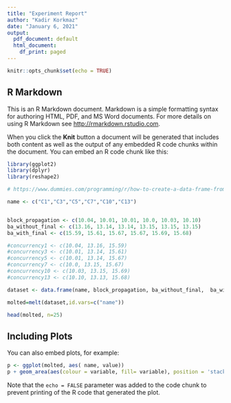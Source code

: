 ```yaml
---
title: "Experiment Report"
author: "Kadir Korkmaz"
date: "January 6, 2021"
output:
  pdf_document: default
  html_document:
    df_print: paged
---
```


```r
knitr::opts_chunk$set(echo = TRUE)
```

## R Markdown

This is an R Markdown document. Markdown is a simple formatting syntax for authoring HTML, PDF, and MS Word documents. For more details on using R Markdown see <http://rmarkdown.rstudio.com>.

When you click the **Knit** button a document will be generated that includes both content as well as the output of any embedded R code chunks within the document. You can embed an R code chunk like this:

```r

library(ggplot2)
library(dplyr)
library(reshape2)

# https://www.dummies.com/programming/r/how-to-create-a-data-frame-from-scratch-in-r/

name <- c("C1","C3","C5","C7","C10","C13")


block_propagation <- c(10.04, 10.01, 10.01, 10.0, 10.03, 10.10)
ba_without_final <- c(13.16, 13.14, 13.14, 13.15, 13.15, 13.15)
ba_with_final <- c(15.59, 15.61, 15.67, 15.67, 15.69, 15.68)

#concurrency1 <- c(10.04, 13.16, 15.59)
#concurrency3 <- c(10.01, 13.14, 15.61)
#concurrency5 <- c(10.01, 13.14, 15.67)
#concurrency7 <- c(10.0, 13.15, 15.67)
#concurrency10 <- c(10.03, 13.15, 15.69)
#concurrency13 <- c(10.10, 13.13, 15.68)

dataset <- data.frame(name, block_propagation, ba_without_final,  ba_with_final )

molted=melt(dataset,id.vars=c("name"))

head(molted, n=25)

```

## Including Plots

You can also embed plots, for example:

```r

p <- ggplot(molted, aes( name, value))
p + geom_area(aes(colour = variable, fill= variable), position = 'stack') 

```

Note that the `echo = FALSE` parameter was added to the code chunk to prevent printing of the R code that generated the plot.
